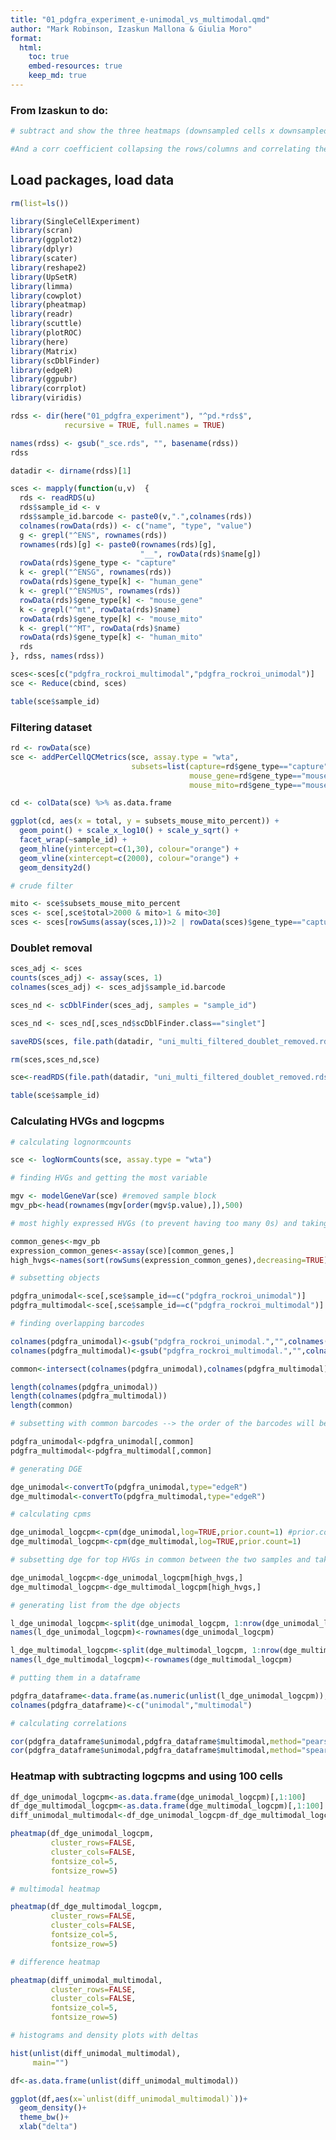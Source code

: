 ```yaml
---
title: "01_pdgfra_experiment_e-unimodal_vs_multimodal.qmd"
author: "Mark Robinson, Izaskun Mallona & Giulia Moro"
format: 
  html:
    toc: true
    embed-resources: true
    keep_md: true
---
```


### From Izaskun to do: 

```r

# subtract and show the three heatmaps (downsampled cells x downsampled HVGs for uni, for multi, and for the delta): logCPMs. 

#And a corr coefficient collapsing the rows/columns and correlating them perhaps

```



## Load packages, load data

```r

rm(list=ls())

library(SingleCellExperiment)
library(scran)
library(ggplot2)
library(dplyr)
library(scater)
library(reshape2)
library(UpSetR)
library(limma)
library(cowplot)
library(pheatmap)
library(readr)
library(scuttle)
library(plotROC)
library(here)
library(Matrix)
library(scDblFinder)
library(edgeR)
library(ggpubr)
library(corrplot)
library(viridis)

rdss <- dir(here("01_pdgfra_experiment"), "^pd.*rds$", 
            recursive = TRUE, full.names = TRUE)

names(rdss) <- gsub("_sce.rds", "", basename(rdss))
rdss

datadir <- dirname(rdss)[1]

sces <- mapply(function(u,v)  {
  rds <- readRDS(u)
  rds$sample_id <- v
  rds$sample_id.barcode <- paste0(v,".",colnames(rds))
  colnames(rowData(rds)) <- c("name", "type", "value")
  g <- grepl("^ENS", rownames(rds))
  rownames(rds)[g] <- paste0(rownames(rds)[g], 
                             "__", rowData(rds)$name[g])
  rowData(rds)$gene_type <- "capture"
  k <- grepl("^ENSG", rownames(rds))
  rowData(rds)$gene_type[k] <- "human_gene"
  k <- grepl("^ENSMUS", rownames(rds))
  rowData(rds)$gene_type[k] <- "mouse_gene"
  k <- grepl("^mt", rowData(rds)$name)
  rowData(rds)$gene_type[k] <- "mouse_mito"
  k <- grepl("^MT", rowData(rds)$name)
  rowData(rds)$gene_type[k] <- "human_mito"
  rds
}, rdss, names(rdss))

sces<-sces[c("pdgfra_rockroi_multimodal","pdgfra_rockroi_unimodal")]
sce <- Reduce(cbind, sces)

table(sce$sample_id)

```

### Filtering dataset

```r

rd <- rowData(sce)
sce <- addPerCellQCMetrics(sce, assay.type = "wta",
                           subsets=list(capture=rd$gene_type=="capture",
                                        mouse_gene=rd$gene_type=="mouse_gene",
                                        mouse_mito=rd$gene_type=="mouse_mito"))

cd <- colData(sce) %>% as.data.frame

ggplot(cd, aes(x = total, y = subsets_mouse_mito_percent)) +
  geom_point() + scale_x_log10() + scale_y_sqrt() +
  facet_wrap(~sample_id) + 
  geom_hline(yintercept=c(1,30), colour="orange") +
  geom_vline(xintercept=c(2000), colour="orange") +
  geom_density2d()

# crude filter

mito <- sce$subsets_mouse_mito_percent
sces <- sce[,sce$total>2000 & mito>1 & mito<30]
sces <- sces[rowSums(assay(sces,1))>2 | rowData(sces)$gene_type=="capture" ,] 

```

### Doublet removal

```r

sces_adj <- sces
counts(sces_adj) <- assay(sces, 1)
colnames(sces_adj) <- sces_adj$sample_id.barcode

sces_nd <- scDblFinder(sces_adj, samples = "sample_id")

sces_nd <- sces_nd[,sces_nd$scDblFinder.class=="singlet"]

saveRDS(sces, file.path(datadir, "uni_multi_filtered_doublet_removed.rds"))

rm(sces,sces_nd,sce)

sce<-readRDS(file.path(datadir, "uni_multi_filtered_doublet_removed.rds"))

table(sce$sample_id)

```

### Calculating HVGs and logcpms

```r

# calculating lognormcounts

sce <- logNormCounts(sce, assay.type = "wta")

# finding HVGs and getting the most variable

mgv <- modelGeneVar(sce) #removed sample block
mgv_pb<-head(rownames(mgv[order(mgv$p.value),]),500)

# most highly expressed HVGs (to prevent having too many 0s) and taking top 100

common_genes<-mgv_pb
expression_common_genes<-assay(sce)[common_genes,]
high_hvgs<-names(sort(rowSums(expression_common_genes),decreasing=TRUE)[1:100])

# subsetting objects

pdgfra_unimodal<-sce[,sce$sample_id==c("pdgfra_rockroi_unimodal")]
pdgfra_multimodal<-sce[,sce$sample_id==c("pdgfra_rockroi_multimodal")]

# finding overlapping barcodes

colnames(pdgfra_unimodal)<-gsub("pdgfra_rockroi_unimodal.","",colnames(pdgfra_unimodal))
colnames(pdgfra_multimodal)<-gsub("pdgfra_rockroi_multimodal.","",colnames(pdgfra_multimodal))

common<-intersect(colnames(pdgfra_unimodal),colnames(pdgfra_multimodal))

length(colnames(pdgfra_unimodal))
length(colnames(pdgfra_multimodal))
length(common)

# subsetting with common barcodes --> the order of the barcodes will be the same

pdgfra_unimodal<-pdgfra_unimodal[,common]
pdgfra_multimodal<-pdgfra_multimodal[,common]

# generating DGE

dge_unimodal<-convertTo(pdgfra_unimodal,type="edgeR")
dge_multimodal<-convertTo(pdgfra_multimodal,type="edgeR")

# calculating cpms

dge_unimodal_logcpm<-cpm(dge_unimodal,log=TRUE,prior.count=1) #prior.count: number to sum to not have 0
dge_multimodal_logcpm<-cpm(dge_multimodal,log=TRUE,prior.count=1)

# subsetting dge for top HVGs in common between the two samples and take top 100

dge_unimodal_logcpm<-dge_unimodal_logcpm[high_hvgs,]
dge_multimodal_logcpm<-dge_multimodal_logcpm[high_hvgs,]

# generating list from the dge objects

l_dge_unimodal_logcpm<-split(dge_unimodal_logcpm, 1:nrow(dge_unimodal_logcpm))
names(l_dge_unimodal_logcpm)<-rownames(dge_unimodal_logcpm)

l_dge_multimodal_logcpm<-split(dge_multimodal_logcpm, 1:nrow(dge_multimodal_logcpm))
names(l_dge_multimodal_logcpm)<-rownames(dge_multimodal_logcpm)

# putting them in a dataframe

pdgfra_dataframe<-data.frame(as.numeric(unlist(l_dge_unimodal_logcpm)),as.numeric(unlist(l_dge_multimodal_logcpm)))
colnames(pdgfra_dataframe)<-c("unimodal","multimodal")

# calculating correlations

cor(pdgfra_dataframe$unimodal,pdgfra_dataframe$multimodal,method="pearson")
cor(pdgfra_dataframe$unimodal,pdgfra_dataframe$multimodal,method="spearman")

```

### Heatmap with subtracting logcpms and using 100 cells

```r

df_dge_unimodal_logcpm<-as.data.frame(dge_unimodal_logcpm)[,1:100]
df_dge_multimodal_logcpm<-as.data.frame(dge_multimodal_logcpm)[,1:100]
diff_unimodal_multimodal<-df_dge_unimodal_logcpm-df_dge_multimodal_logcpm[,1:100]

pheatmap(df_dge_unimodal_logcpm,
         cluster_rows=FALSE,
         cluster_cols=FALSE,
         fontsize_col=5,
         fontsize_row=5)

# multimodal heatmap

pheatmap(df_dge_multimodal_logcpm,
         cluster_rows=FALSE,
         cluster_cols=FALSE,
         fontsize_col=5,
         fontsize_row=5)

# difference heatmap

pheatmap(diff_unimodal_multimodal,
         cluster_rows=FALSE,
         cluster_cols=FALSE,
         fontsize_col=5,
         fontsize_row=5)

# histograms and density plots with deltas

hist(unlist(diff_unimodal_multimodal),
     main="")

df<-as.data.frame(unlist(diff_unimodal_multimodal))

ggplot(df,aes(x=`unlist(diff_unimodal_multimodal)`))+
  geom_density()+
  theme_bw()+
  xlab("delta")

```


